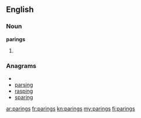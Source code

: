 ==English==

===Noun===
'''parings'''

# {{plural of|[[paring]]}}

===Anagrams===
* {{alphagram|aginprs}}
* [[parsing#English|parsing]]
* [[rasping#English|rasping]]
* [[sparing#English|sparing]]

[[ar:parings]]
[[fr:parings]]
[[kn:parings]]
[[my:parings]]
[[fi:parings]]